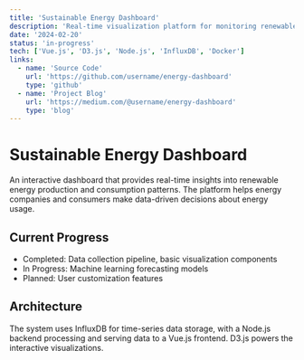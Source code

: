 ```yaml
---
title: 'Sustainable Energy Dashboard'
description: 'Real-time visualization platform for monitoring renewable energy production and consumption patterns'
date: '2024-02-20'
status: 'in-progress'
tech: ['Vue.js', 'D3.js', 'Node.js', 'InfluxDB', 'Docker']
links:
  - name: 'Source Code'
    url: 'https://github.com/username/energy-dashboard'
    type: 'github'
  - name: 'Project Blog'
    url: 'https://medium.com/@username/energy-dashboard'
    type: 'blog'
---
```


# Sustainable Energy Dashboard

An interactive dashboard that provides real-time insights into renewable energy production and consumption patterns. The platform helps energy companies and consumers make data-driven decisions about energy usage.

## Current Progress

- Completed: Data collection pipeline, basic visualization components
- In Progress: Machine learning forecasting models
- Planned: User customization features

## Architecture

The system uses InfluxDB for time-series data storage, with a Node.js backend processing and serving data to a Vue.js frontend. D3.js powers the interactive visualizations.
